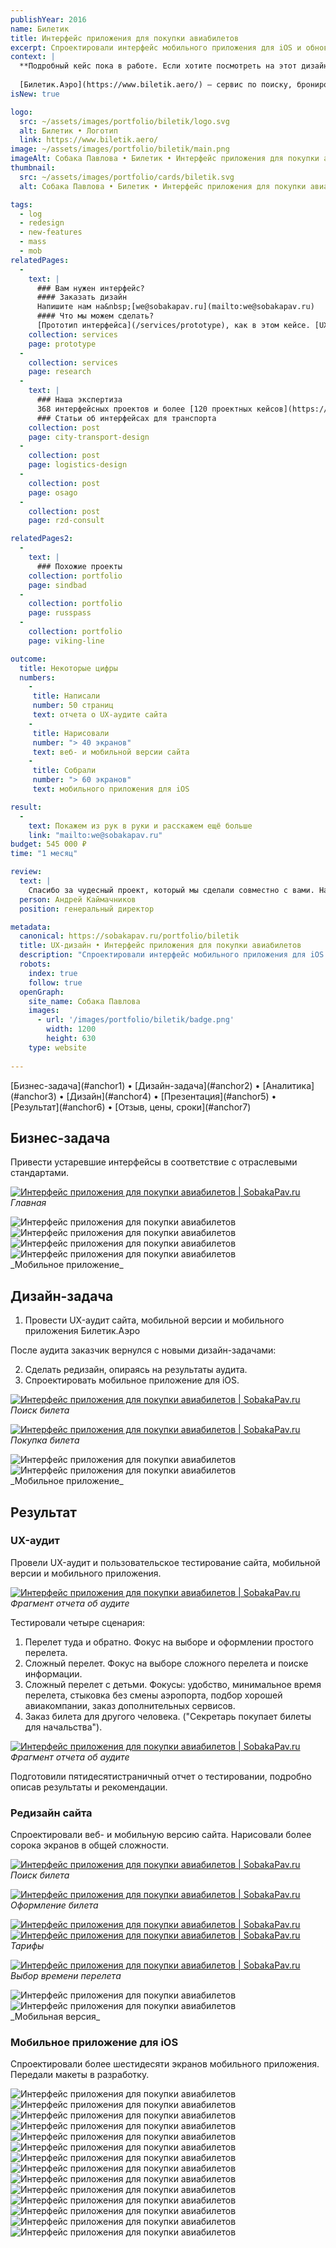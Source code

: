 ```yaml
---
publishYear: 2016
name: Билетик
title: Интерфейс приложения для покупки авиабилетов
excerpt: Спроектировали интерфейс мобильного приложения для iOS и обновили интерфейс сервиса по продаже авиабилетов.
context: |
  **Подробный кейс пока в работе. Если хотите посмотреть на этот дизайн в деталях, пишите нам на [we@sobakapav.ru](mailto:we@sobakapav.ru)**
  
  [Билетик.Аэро](https://www.biletik.aero/) — сервис по поиску, бронированию и онлайн-продаже дешевых авиабилетов.
isNew: true

logo:
  src: ~/assets/images/portfolio/biletik/logo.svg
  alt: Билетик • Логотип
  link: https://www.biletik.aero/
image: ~/assets/images/portfolio/biletik/main.png
imageAlt: Собака Павлова • Билетик • Интерфейс приложения для покупки авиабилетов
thumbnail:
  src: ~/assets/images/portfolio/cards/biletik.svg
  alt: Собака Павлова • Билетик • Интерфейс приложения для покупки авиабилетов

tags:
  - log
  - redesign
  - new-features
  - mass
  - mob
relatedPages:
  -
    text: |
      ### Вам нужен интерфейс?
      #### Заказать дизайн
      Напишите нам на&nbsp;[we@sobakapav.ru](mailto:we@sobakapav.ru) 
      #### Что мы можем сделать?
      [Прототип интерфейса](/services/prototype), как в этом кейсе. [UX-дизайн под ключ](/services/ux-design), [редизайн интерфейса](/services/redesign), [продуктовые исследования](/services/research) и [многое другое](/services). 
    collection: services
    page: prototype
  -
    collection: services
    page: research
  -
    text: |
      ### Наша экспертиза
      368 интерфейсных проектов и более [120 проектных кейсов](https://sobakapav.ru/portfolio).
      ### Статьи об интерфейсах для транспорта 
    collection: post
    page: city-transport-design
  -
    collection: post
    page: logistics-design
  -
    collection: post
    page: osago
  -
    collection: post
    page: rzd-consult

relatedPages2:
  -
    text: |
      ### Похожие проекты
    collection: portfolio
    page: sindbad
  - 
    collection: portfolio
    page: russpass
  - 
    collection: portfolio
    page: viking-line

outcome:
  title: Некоторые цифры
  numbers:
    -
     title: Написали
     number: 50 страниц
     text: отчета о UX-аудите сайта
    -
     title: Нарисовали
     number: "> 40 экранов"
     text: веб- и мобильной версии сайта
    -
     title: Собрали
     number: "> 60 экранов"
     text: мобильного приложения для iOS

result:
  -
    text: Покажем из рук в руки и расскажем ещё больше
    link: "mailto:we@sobakapav.ru"
budget: 545 000 ₽
time: "1 месяц"

review: 
  text: |
    Спасибо за чудесный проект, который мы сделали совместно с вами. Нас все устроило и было выполнено вами на великолепном уровне. 
  person: Андрей Каймачников
  position: генеральный директор

metadata:
  canonical: https://sobakapav.ru/portfolio/biletik
  title: UX-дизайн • Интерфейс приложения для покупки авиабилетов
  description: "Спроектировали интерфейс мобильного приложения для iOS и обновили интерфейс сервиса по продаже авиабилетов"
  robots:
    index: true
    follow: true
  openGraph:
    site_name: Собака Павлова
    images:
      - url: '/images/portfolio/biletik/badge.png'
        width: 1200
        height: 630
    type: website
  
---
```


<TOC>
[Бизнес-задача](#anchor1) • [Дизайн-задача](#anchor2) • [Аналитика](#anchor3) • [Дизайн](#anchor4) • [Презентация](#anchor5) • [Результат](#anchor6) • [Отзыв, цены, сроки](#anchor7)
</TOC>

## <a name="anchor1" />Бизнес-задача

Привести устаревшие интерфейсы в соответствие с отраслевыми стандартами.

<a href="/images/portfolio/biletik/1-1.png" target="_blank">![Интерфейс приложения для покупки авиабилетов | SobakaPav.ru](~/assets/images/portfolio/biletik/1.png)</a>
_Главная_

<div class="flex gap-2 flex-wrap"> <Image src="~/assets/images/portfolio/biletik/11.png" alt="Интерфейс приложения для покупки авиабилетов" class="min-w-72 grow shrink basis-0"/> <Image src="~/assets/images/portfolio/biletik/12.png" alt="Интерфейс приложения для покупки авиабилетов" class="min-w-72 grow shrink basis-0" /> <Image src="~/assets/images/portfolio/biletik/13.png" alt="Интерфейс приложения для покупки авиабилетов" class="min-w-72 grow shrink basis-0"/> <Image src="~/assets/images/portfolio/biletik/14.png" alt="Интерфейс приложения для покупки авиабилетов" class="min-w-72 grow shrink basis-0" /> </div>
_Мобильное приложение_

## <a name="anchor2" />Дизайн-задача

1. Провести UX-аудит сайта, мобильной версии и мобильного приложения Билетик.Аэро

После аудита заказчик вернулся с новыми дизайн-задачами:

2. Сделать редизайн, опираясь на результаты аудита.
3. Спроектировать мобильное приложение для iOS.

<a href="/images/portfolio/biletik/3-1.png" target="_blank">![Интерфейс приложения для покупки авиабилетов | SobakaPav.ru](~/assets/images/portfolio/biletik/3.png)</a>
_Поиск билета_

<a href="/images/portfolio/biletik/7.png" target="_blank">![Интерфейс приложения для покупки авиабилетов | SobakaPav.ru](~/assets/images/portfolio/biletik/7.png)</a>
_Покупка билета_

<div class="flex gap-2 flex-wrap"> <Image src="~/assets/images/portfolio/biletik/15.png" alt="Интерфейс приложения для покупки авиабилетов" class="min-w-72 grow shrink basis-0"/> <Image src="~/assets/images/portfolio/biletik/16.png" alt="Интерфейс приложения для покупки авиабилетов" class="min-w-72 grow shrink basis-0" /> </div>
_Мобильное приложение_

## <a name="anchor3" />Результат

### UX-аудит

Провели UX-аудит и пользовательское тестирование сайта, мобильной версии и мобильного приложения.

<a href="/images/portfolio/biletik/31.png" target="_blank">![Интерфейс приложения для покупки авиабилетов | SobakaPav.ru](~/assets/images/portfolio/biletik/31.png)</a>
_Фрагмент отчета об аудите_

Тестировали четыре сценария:
1. Перелет туда и обратно. Фокус на выборе и оформлении простого перелета.
2. Сложный перелет. Фокус на выборе сложного перелета и поиске информации.
3. Сложный перелет с детьми. Фокусы: удобство, минимальное время перелета, стыковка без смены аэропорта, подбор хорошей авиакомпании, заказ дополнительных сервисов.
4. Заказ билета для другого человека. ("Секретарь покупает билеты для начальства").

<a href="/images/portfolio/biletik/32.png" target="_blank">![Интерфейс приложения для покупки авиабилетов | SobakaPav.ru](~/assets/images/portfolio/biletik/32.png)</a>
_Фрагмент отчета об аудите_

Подготовили пятидесятистраничный отчет о тестировании, подробно описав результаты и рекомендации.

### Редизайн сайта

Спроектировали веб- и мобильную версию сайта. Нарисовали более сорока экранов в общей сложности.

<a href="/images/portfolio/biletik/2.png" target="_blank">![Интерфейс приложения для покупки авиабилетов | SobakaPav.ru](~/assets/images/portfolio/biletik/2.png)</a>
_Поиск билета_

<a href="/images/portfolio/biletik/4.png" target="_blank">![Интерфейс приложения для покупки авиабилетов | SobakaPav.ru](~/assets/images/portfolio/biletik/4.png)</a>
_Оформление билета_

<a href="/images/portfolio/biletik/5.png" target="_blank">![Интерфейс приложения для покупки авиабилетов | SobakaPav.ru](~/assets/images/portfolio/biletik/5.png)</a>
<a href="/images/portfolio/biletik/6.png" target="_blank">![Интерфейс приложения для покупки авиабилетов | SobakaPav.ru](~/assets/images/portfolio/biletik/6.png)</a>
_Тарифы_

<a href="/images/portfolio/biletik/4.png" target="_blank">![Интерфейс приложения для покупки авиабилетов | SobakaPav.ru](~/assets/images/portfolio/biletik/4.png)</a>
_Выбор времени перелета_

<div class="flex gap-2 flex-wrap"> <Image src="~/assets/images/portfolio/biletik/9.png" alt="Интерфейс приложения для покупки авиабилетов" class="min-w-72 grow shrink basis-0"/> <Image src="~/assets/images/portfolio/biletik/10.png" alt="Интерфейс приложения для покупки авиабилетов" class="min-w-72 grow shrink basis-0" /> </div>
_Мобильная версия_

### Мобильное приложение для iOS

Спроектировали более шестидесяти экранов мобильного приложения. Передали макеты в разработку.

<div class="flex gap-2 flex-wrap"> 
<Image src="~/assets/images/portfolio/biletik/17.png" alt="Интерфейс приложения для покупки авиабилетов" class="min-w-72 grow shrink basis-0"/> 
<Image src="~/assets/images/portfolio/biletik/18.png" alt="Интерфейс приложения для покупки авиабилетов" class="min-w-72 grow shrink basis-0" /> 
</div><div class="flex gap-2 flex-wrap"> 
<Image src="~/assets/images/portfolio/biletik/19.png" alt="Интерфейс приложения для покупки авиабилетов" class="min-w-72 grow shrink basis-0"/> 
<Image src="~/assets/images/portfolio/biletik/20.png" alt="Интерфейс приложения для покупки авиабилетов" class="min-w-72 grow shrink basis-0" /> 
</div><div class="flex gap-2 flex-wrap"> 
<Image src="~/assets/images/portfolio/biletik/21.png" alt="Интерфейс приложения для покупки авиабилетов" class="min-w-72 grow shrink basis-0"/> 
<Image src="~/assets/images/portfolio/biletik/22.png" alt="Интерфейс приложения для покупки авиабилетов" class="min-w-72 grow shrink basis-0" /> 
</div><div class="flex gap-2 flex-wrap"> 
<Image src="~/assets/images/portfolio/biletik/23.png" alt="Интерфейс приложения для покупки авиабилетов" class="min-w-72 grow shrink basis-0"/> 
<Image src="~/assets/images/portfolio/biletik/24.png" alt="Интерфейс приложения для покупки авиабилетов" class="min-w-72 grow shrink basis-0" /> 
</div><div class="flex gap-2 flex-wrap"> 
<Image src="~/assets/images/portfolio/biletik/25.png" alt="Интерфейс приложения для покупки авиабилетов" class="min-w-72 grow shrink basis-0"/> 
<Image src="~/assets/images/portfolio/biletik/26.png" alt="Интерфейс приложения для покупки авиабилетов" class="min-w-72 grow shrink basis-0" /> 
</div><div class="flex gap-2 flex-wrap"> 
<Image src="~/assets/images/portfolio/biletik/27.png" alt="Интерфейс приложения для покупки авиабилетов" class="min-w-72 grow shrink basis-0"/> 
<Image src="~/assets/images/portfolio/biletik/28.png" alt="Интерфейс приложения для покупки авиабилетов" class="min-w-72 grow shrink basis-0" /> 
</div><div class="flex gap-2 flex-wrap"> 
<Image src="~/assets/images/portfolio/biletik/29.png" alt="Интерфейс приложения для покупки авиабилетов" class="min-w-72 grow shrink basis-0"/> 
<Image src="~/assets/images/portfolio/biletik/30.png" alt="Интерфейс приложения для покупки авиабилетов" class="min-w-72 grow shrink basis-0" /> 
</div>

## <a name="anchor4" />





